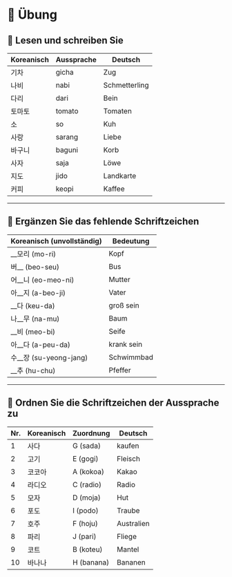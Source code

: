 # 📘 Übung

## 📖 Lesen und schreiben Sie

| Koreanisch | Aussprache | Deutsch         |
|------------|------------|-----------------|
| 기차       | gicha      | Zug             |
| 나비       | nabi       | Schmetterling   |
| 다리       | dari       | Bein            |
| 토마토     | tomato     | Tomaten         |
| 소         | so         | Kuh             |
| 사랑       | sarang     | Liebe           |
| 바구니     | baguni     | Korb            |
| 사자       | saja       | Löwe            |
| 지도       | jido       | Landkarte       |
| 커피       | keopi      | Kaffee          |

---

## 📖 Ergänzen Sie das fehlende Schriftzeichen

| Koreanisch (unvollständig) | Bedeutung       |
|----------------------------|-----------------|
| __모리 (mo-ri)             | Kopf            |
| 버__ (beo-seu)             | Bus             |
| 어__니 (eo-meo-ni)         | Mutter          |
| 아__지 (a-beo-ji)          | Vater           |
| __다 (keu-da)              | groß sein       |
| 나__무 (na-mu)             | Baum            |
| __비 (meo-bi)              | Seife           |
| 아__다 (a-peu-da)          | krank sein      |
| 수__장 (su-yeong-jang)     | Schwimmbad      |
| __추 (hu-chu)              | Pfeffer         |

---

## 📖 Ordnen Sie die Schriftzeichen der Aussprache zu

| Nr. | Koreanisch | Zuordnung | Deutsch     |
|-----|------------|-----------|-------------|
| 1   | 사다       | G (sada)  | kaufen      |
| 2   | 고기       | E (gogi)  | Fleisch     |
| 3   | 코코아     | A (kokoa) | Kakao       |
| 4   | 라디오     | C (radio) | Radio       |
| 5   | 모자       | D (moja)  | Hut         |
| 6   | 포도       | I (podo)  | Traube      |
| 7   | 호주       | F (hoju)  | Australien  |
| 8   | 파리       | J (pari)  | Fliege      |
| 9   | 코트       | B (koteu) | Mantel      |
| 10  | 바나나     | H (banana)| Bananen     |
